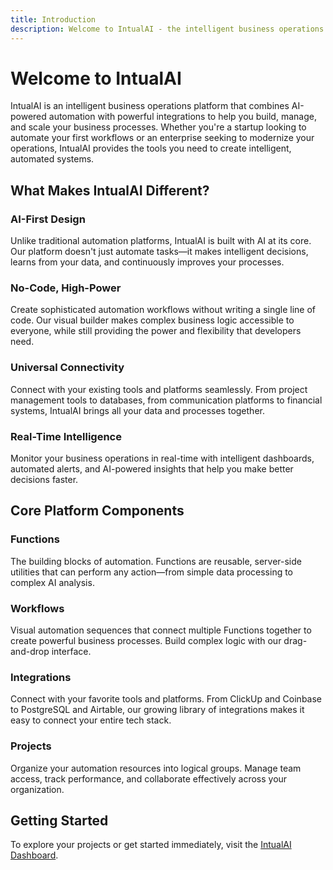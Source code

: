 ```yaml
---
title: Introduction
description: Welcome to IntualAI - the intelligent business operations platform that automates your workflows and accelerates your business.
---
```


# Welcome to IntualAI

IntualAI is an intelligent business operations platform that combines AI-powered automation with powerful integrations to help you build, manage, and scale your business processes. Whether you're a startup looking to automate your first workflows or an enterprise seeking to modernize your operations, IntualAI provides the tools you need to create intelligent, automated systems.

## What Makes IntualAI Different?

### AI-First Design
Unlike traditional automation platforms, IntualAI is built with AI at its core. Our platform doesn't just automate tasks—it makes intelligent decisions, learns from your data, and continuously improves your processes.

### No-Code, High-Power
Create sophisticated automation workflows without writing a single line of code. Our visual builder makes complex business logic accessible to everyone, while still providing the power and flexibility that developers need.

### Universal Connectivity
Connect with your existing tools and platforms seamlessly. From project management tools to databases, from communication platforms to financial systems, IntualAI brings all your data and processes together.

### Real-Time Intelligence
Monitor your business operations in real-time with intelligent dashboards, automated alerts, and AI-powered insights that help you make better decisions faster.

## Core Platform Components

### Functions
The building blocks of automation. Functions are reusable, server-side utilities that can perform any action—from simple data processing to complex AI analysis.

### Workflows
Visual automation sequences that connect multiple Functions together to create powerful business processes. Build complex logic with our drag-and-drop interface.

### Integrations
Connect with your favorite tools and platforms. From ClickUp and Coinbase to PostgreSQL and Airtable, our growing library of integrations makes it easy to connect your entire tech stack.

### Projects
Organize your automation resources into logical groups. Manage team access, track performance, and collaborate effectively across your organization.

## Getting Started

To explore your projects or get started immediately, visit the [IntualAI Dashboard](https://console.intual.ai/).
